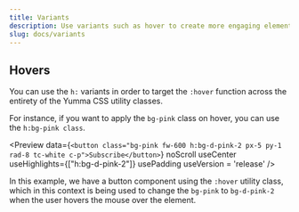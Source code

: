 ```yaml
---
title: Variants
description: Use variants such as hover to create more engaging elements.
slug: docs/variants
---
```



## Hovers

You can use the `h:` variants in order to target the `:hover` function across the entirety of the Yumma CSS utility classes. 

For instance, if you want to apply the `bg-pink` class on hover, you can use the `h:bg-pink class`.

<Preview
    data={`<button class="bg-pink fw-600 h:bg-d-pink-2 px-5 py-1 rad-8 tc-white c-p">Subscribe</button>`}
    noScroll
    useCenter
    useHighlights={["h:bg-d-pink-2"]}
    usePadding
    useVersion = 'release'
/>

In this example, we have a button component using the `:hover` utility class, which in this context is being used to change the `bg-pink` to `bg-d-pink-2` when the user hovers the mouse over the element.